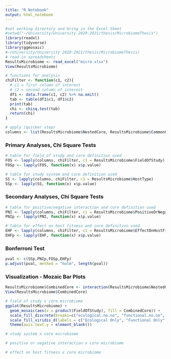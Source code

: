 ```yaml
---
title: "R Notebook"
output: html_notebook
---
```


```r
#set working directory and bring in the Excel Sheet
#setwd("~/University/University 2020-2021/thesis/MicrobiomeThesis")
library(readxl)
library(tidyverse)
library(ggmosaic)
#~/University/University 2020-2021/thesis/MicrobiomeThesis/
# read in spreadsheets
ResultsMicrobiome <- read_excel("micro.xlsx")
View(ResultsMicrobiome)
```

```r
# functions for analysis
chiFilter <- function(c1, c2){
  # c1 = first column of interest
  # c2 = second column of interest
  df1 <- data.frame(c1, c2) %>% na.omit()
  tab <- table(df1$c1, df1$c2)
  print(tab)
  chi <- chisq.test(tab)
  return(chi)
}
```

```r
# apply (quicker step)
columns <- list(ResultsMicrobiome$NestedCore, ResultsMicrobiome$CommonCore, ResultsMicrobiome$TemporalCore)
```

### Primary Analyses, Chi Square Tests
```r
# table for field of study and core definition used
FOS <- lapply(columns, chiFilter, c1 = ResultsMicrobiome$FieldOfStudy)
FOSp <- lapply(FOS, function(x) x$p.value)
```

```r
# table for study system and core definition used
SS <- lapply(columns, chiFilter, c1 = ResultsMicrobiome$HostType)
SSp <- lapply(SS, function(x) x$p.value)
```

### Secondary Analyses, Chi Square Tests
```r
# table for positive/negative interaction and core definition used
PNI <- lapply(columns, chiFilter, c1 = ResultsMicrobiome$PositiveOrNegativeInteraction)
PNIp <- lapply(PNI, function(x) x$p.value)
```

```r
# table for effect on host fitness and core definition used
EHF <- lapply(columns, chiFilter, c1 = ResultsMicrobiome$EffectOnHostFitness)
EHFp <- lapply(EHF, function(x) x$p.value)
```


### Bonferroni Test

```r
pval <- c(SSp,PNIp,FOSp,EHFp)
p.adjust(pval, method = "holm", length(pval))
```

### Visualization - Mozaic Bar Plots
```r
ResultsMicrobiome$CombinedCore <- interaction(ResultsMicrobiome$NestedCore, ResultsMicrobiome$CommonCore, ResultsMicrobiome$TemporalCore)
View(ResultsMicrobiome$CombinedCore)
```

```r
# field of study x core microbiome
ggplot(ResultsMicrobiome) +
  geom_mosaic(aes(x = product(FieldOfStudy), fill = CombinedCore)) +
  scale_fill_discrete(breaks=c("ecological.no.no", "functional.no.no", "host-adapted.no.no", "ecological.yes.no", "functional.yes.no", "host-adapted.yes.no", "ecological.no.yes", "functional.no.yes", "host-adapted.no.yes", "ecological.yes.yes", "functional.yes.yes", "host-adapted.yes.yes"), labels=c("Ecological Only", "Functional Only", "Host-adapted Only", "Ecological and Common", "Functional and Common", "Host-adapted and Common", "Ecological and Temporal", "Functional and Temporal", "Host-adapted and Temporal", "Ecological, Common, and Temporal", "Functional, Common, and Temporal", "Host-adapted, Common, and Temporal")) +
  scale_fill_viridis_d(labels = c("Ecological Only", "Functional Only", "Host-adapted Only", "Ecological and Common", "Functional and Common", "Host-adapted and Common", "Ecological and Temporal", "Functional and Temporal", "Host-adapted and Temporal", "Ecological, Common, and Temporal", "Functional, Common, and Temporal", "Host-adapted, Common, and Temporal")) +
  theme(axis.text.y = element_blank())
```

```r
# study system x core microbiome

```

```r
# positive or negative interaction x core microbiome

```

```r
# effect on host fitness x core microbiome

```

